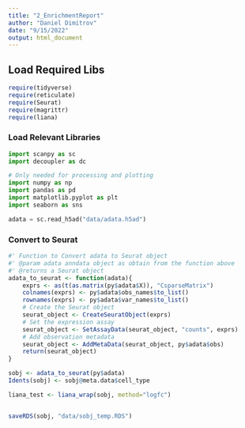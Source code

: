 ```yaml
---
title: "2_EnrichmentReport"
author: "Daniel Dimitrov"
date: "9/15/2022"
output: html_document
---
```



## Load Required Libs
```r
require(tidyverse)
require(reticulate)
require(Seurat)
require(magrittr)
require(liana)
```


### Load Relevant Libraries

```python
import scanpy as sc
import decoupler as dc

# Only needed for processing and plotting
import numpy as np
import pandas as pd
import matplotlib.pyplot as plt
import seaborn as sns
```



```python
adata = sc.read_h5ad("data/adata.h5ad")
```


### Convert to Seurat
```r
#' Function to Convert adata to Seurat object
#' @param adata anndata object as obtain from the function above
#' @returns a Seurat object
adata_to_seurat <- function(adata){
    exprs <- as(t(as.matrix(py$adata$X)), "CsparseMatrix")
    colnames(exprs) <- py$adata$obs_names$to_list()
    rownames(exprs) <- py$adata$var_names$to_list()
    # Create the Seurat object
    seurat_object <- CreateSeuratObject(exprs)
    # Set the expression assay
    seurat_object <- SetAssayData(seurat_object, "counts", exprs)
    # Add observation metadata
    seurat_object <- AddMetaData(seurat_object, py$adata$obs)
    return(seurat_object)
}
```

```r
sobj <- adata_to_seurat(py$adata)
Idents(sobj) <- sobj@meta.data$cell_type

liana_test <- liana_wrap(sobj, method="logfc")


saveRDS(sobj, "data/sobj_temp.RDS")
```

```r

```


